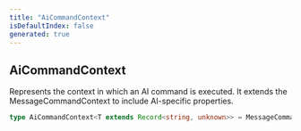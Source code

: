 ```yaml
---
title: "AiCommandContext"
isDefaultIndex: false
generated: true
---
```



<!-- This file was generated from the CommandKit source. Do not modify. Instead, re-run the "docgen" script -->


## AiCommandContext

<GenerationInfo sourceFile="packages/ai/src/types.ts" sourceLine="58" packageName="@commandkit/ai" />

Represents the context in which an AI command is executed.
It extends the MessageCommandContext to include AI-specific properties.

```ts title="Signature"
type AiCommandContext<T extends Record<string, unknown>> = MessageCommandContext & { ai: AiContext<ExtractAiConfig<T>> }
```
